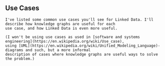 
<Content>
    <h2 className="subtitle">Use Cases</h2>

    I've listed some common use cases you'll see for Linked Data. I'll describe how knowledge graphs are useful for each
    use case, and how Linked Data is even more useful.

    (I won't be using use cases as used in [software and systems engineering](https://en.wikipedia.org/wiki/Use_case),
    using [UML](https://en.wikipedia.org/wiki/Unified_Modeling_Language)-diagrams and such, but a more informal
    description of cases where knowledge graphs are useful ways to solve the problem.)
</Content>

<DataLakes />
<FraudDetection />
<DataPreparation />
<SemanticAnalysis />